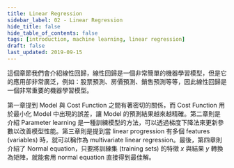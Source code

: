 ```yaml
---
title: Linear Regression
sidebar_label: 02 - Linear Regression
hide_title: false
hide_table_of_contents: false
tags: [introduction, machine learning, linear regression]
draft: false
last_updated: 2019-09-15
---
```


這個章節我們會介紹線性回歸，線性回歸是一個非常簡單的機器學習模型，但是它的應用卻非常廣泛，例如：股票預測、房價預測、銷售預測等等，因此線性回歸是一個非常重要的機器學習模型。

第一章提到 Model 與 Cost Function 之間有著密切的關係，而 Cost Function 用於最小化 Model 中出現的誤差，讓 Model 的預測結果越來越精確。第二章則是介紹 Parameter learning 是一種訓練模型的方法，可以透過梯度下降法來更新參數以改善模型性能。第三章則是提到當 linear progression 有多個 features (variables) 時，就可以稱作為 multivariate linear regression。最後，第四章則介紹了 Normal equation，只要將訓練集 (training sets) 的特徵 $x$ 與結果 $y$ 轉換為矩陣，就能套用 normal equation 直接得到最佳解。


<DocCardList />
